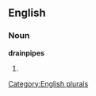 
==English==

===Noun===
'''drainpipes'''

# {{plural of|[[drainpipe]]}}

[[Category:English plurals]]